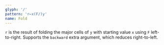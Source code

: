 ```yaml
---
glyph: '/'
pattern: 'r←x(F/)y'
name: Fold
---
```


`r` is the result of folding the major cells of `y` with starting value `x` using `F` left-to-right. Supports the `backward` extra argument, which reduces right-to-left.